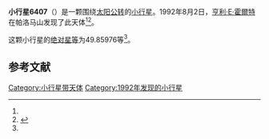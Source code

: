 {{Infobox planet
| bgcolour = #FFFFC0
| name = 6407
| symbol = 
| image = 
| caption = 
| discovery = yes
| discovery_ref = 
| discoverer = [[亨利·E·霍爾特|亨利·E·霍爾特]]
| discovery_site = [[帕洛马山|帕洛马山]] 
| discovered = 1992年8月2日
| designations = yes
| mp_name = 
| named_after = 
| alt_names = 1992 PF2/ 1976 YM3 / 1982 SU10
| mp_category = [[主带小行星|主带小行星]]
| orbit_ref = <ref name="a">[http://ssd.jpl.nasa.gov/sbdb.cgi?sstr=6407 6407] {{Wayback|url=http://ssd.jpl.nasa.gov/sbdb.cgi?sstr=6407 |date=20110610035254 }}，小行星數據庫瀏覽器（JPL Small-Body Database Browser）－[[美国国家航空航天局|美国国家航空航天局]]喷气推进实验室</ref>
| epoch = 2456400.5 (2013年4月18日更新)
| aphelion = {{convert|2.6144427|AU|km|3|abbr=on|lk=out}}
| perihelion = {{convert|1.9163511|AU|km|3|abbr=on}}
| semimajor = {{convert|2.2653969|AU|km|3|abbr=on}}
| eccentricity = 0.1540771
| period = 1245.417297 [[日|日]]<br />3.41[[儒略年|儒略年]]
| avg_speed = 
| inclination = 5.08655
| asc_node = 210.01787
| mean_anomaly = 
| arg_peri = 49.85976
| satellites = 
| physical_characteristics = yes
| dimensions = 
| mass = 
| density = 
| surface_grav = 
| escape_velocity = 
| sidereal_day = 
| axial_tilt = 
| pole_ecliptic_lat = 
| pole_ecliptic_lon = 
| albedo = 
| temperatures= 
| temp_name1 = 
| mean_temp_1 = 
| max_temp_1 = 
| temp_name2 = 
| max_temp_2 = 
| spectral_type = 
| abs_magnitude = 49.85976
}}

'''小行星6407'''（{{lang-en|6407}}）是一颗围绕[[太阳|太阳]][[公转|公转]]的[[小行星|小行星]]。1992年8月2日，[[亨利·E·霍爾特|亨利·E·霍爾特]]在帕洛马山发现了此天体<ref name="a" /><ref>{{cite news|title=小行星列表|url=http://cfa-www.harvard.edu/iau/lists/NumberedMPs.txt|accessdate=2013-07-08|newspaper=哈佛大学|archive-date=2008-05-17|archive-url=https://web.archive.org/web/20080517010638/http://cfa-www.harvard.edu/iau/lists/NumberedMPs.txt|dead-url=no}}</ref>。

这颗小行星的[[绝对星等|绝对星等]]为49.85976等<ref name="a" />。

==参考文献==
{{reflist}}
{{Minor Planet Number|[[小行星6406|小行星6406]]|[[小行星6408|小行星6408]]}}

{{小天体}}

[[Category:小行星带天体|Category:小行星带天体]]
[[Category:1992年发现的小行星|Category:1992年发现的小行星]]

{{asteroid-stub}}